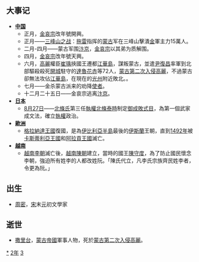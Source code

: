 {{yearTOC|1232|金'''[[正大|正大]]九年'''，'''[[開興|開興]]元年'''，'''[[天兴_(金朝)|天兴]]元年'''；南宋'''[[绍定|绍定]]五年'''；蒲鲜万奴'''[[大同_(蒲鮮萬奴)|大同]]九年'''；大理'''[[仁壽_(大理)|仁壽]]六年'''；越南'''[[建中_(越南)|建中]]七年'''，'''[[天應政平|天應政平]]元年'''；日本'''[[寬喜|寬喜]]四年'''，'''[[貞永|貞永]]元年'''}}
== 大事记 ==
* '''[[中国|中国]]'''
** 正月，[[金哀宗|金哀宗]]改年號開興。
** 正月——[[三峰山之战|三峰山之战]]：[[拖雷|拖雷]]指挥的[[元朝|蒙古]]军在三峰山擊潰[[金朝|金]]軍主力15萬人。
** 二月-四月——蒙古军围[[开封市|汴京]]，[[金哀宗|金哀宗]]以其弟为质解围。
** 四月，[[金哀宗|金哀宗]]改年號天興。
** 六月，[[王氏高麗|高麗]]權臣[[崔瑀|崔瑀]]挾國王遷都[[江華島|江華島]]，謀叛蒙古，並遣[[尹復昌|尹復昌]]率軍到北部驅殺殺死[[開城|開城]]駐守的[[達魯花赤|達魯花赤]]等72人，[[蒙古第二次入侵高麗|蒙古第二次入侵高麗]]，不過蒙古卻無法攻佔[[江華島|江華島]]，在現在的[[光州廣域市|光州]]附近敗北。。
** 七月——金杀蒙古派来的劝降[[使者|使者]]。
** 十二月二十五日——金哀宗逃离[[开封市|汴京]]。
* '''[[日本|日本]]'''
** [[8月27日|8月27日]]——[[北條氏|北條氏]]第三任[[執權|執權]][[北條泰時|北條泰時]]制定[[御成敗式目|御成敗式目]]，為第一個武家成文法，確立[[執權|執權]]政治。
* '''[[歐洲|歐洲]]'''
** [[格拉納達王國|格拉納達王國]]復國，是為[[伊比利亞半島|伊比利亞半島]]最後的[[伊斯蘭|伊斯蘭]]王朝，直到[[1492年|1492年]]被[[卡斯蒂利亞王國|卡斯蒂利亞王國]]和[[阿拉貢王國|阿拉貢王國]]滅亡。
* '''[[越南|越南]]'''
** [[越南李朝|越南李朝]]滅亡後，[[越南陳朝|越南陳朝]]建立，當時的國王[[陳守度|陳守度]]，為了防止國民懷念李朝，強迫所有姓李的人都改姓阮。「陳氏代立，凡李氏宗族齊民姓李者，令更為阮。」

== 出生 ==
* [[周密|周密]]，[[南宋|宋]]末[[元朝|元]]初文學家

== 逝世 ==
{{Wikisource year mention}}
*[[撒里台|撒里台]]，[[蒙古帝國|蒙古帝國]]軍事人物，死於[[蒙古第二次入侵高麗|蒙古第二次入侵高麗]]。

[[Category:1232年|*]]
[[Category:1230年代|2年]]
[[Category:13世纪各年|3]]